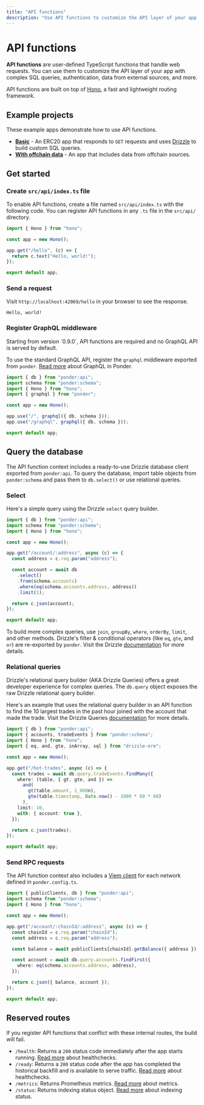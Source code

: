```yaml
---
title: "API functions"
description: "Use API functions to customize the API layer of your app."
---
```



# API functions

**API functions** are user-defined TypeScript functions that handle web requests. You can use them to customize the API layer of your app with complex SQL queries, authentication, data from external sources, and more.

API functions are built on top of [Hono](https://hono.dev/), a fast and lightweight routing framework.

## Example projects

These example apps demonstrate how to use API functions.

- [**Basic**](https://github.com/ponder-sh/ponder/tree/main/examples/feature-api-functions/src/api/index.ts) - An ERC20 app that responds to `GET` requests and uses [Drizzle](#query-the-database) to build custom SQL queries.
- [**With offchain data**](https://github.com/ponder-sh/ponder/tree/main/examples/with-offchain/src/api/index.ts) - An app that includes data from offchain sources.

## Get started

<Steps>

### Create `src/api/index.ts` file

To enable API functions, create a file named `src/api/index.ts` with the following code. You can register API functions in any `.ts` file in the `src/api/` directory.

```ts filename="src/api/index.ts"
import { Hono } from "hono";

const app = new Hono();

app.get("/hello", (c) => {
  return c.text("Hello, world!");
});

export default app;
```

### Send a request

Visit `http://localhost:42069/hello` in your browser to see the response.

```plaintext filename="Response"
Hello, world!
```

### Register GraphQL middleware

<Callout type="warning">
  Starting from version `0.9.0`, API functions are required and no GraphQL API
  is served by default.
</Callout>

To use the standard GraphQL API, register the `graphql` middleware exported from `ponder`. [Read more](/docs/query/graphql) about GraphQL in Ponder.

```ts filename="src/api/index.ts" {4,8-9}
import { db } from "ponder:api";
import schema from "ponder:schema";
import { Hono } from "hono";
import { graphql } from "ponder";

const app = new Hono();

app.use("/", graphql({ db, schema }));
app.use("/graphql", graphql({ db, schema }));

export default app;
```

</Steps>

## Query the database

The API function context includes a ready-to-use Drizzle database client exported from `ponder:api`. To query the database, import table objects from `ponder:schema` and pass them to `db.select()` or use relational queries.

### Select

Here's a simple query using the Drizzle `select` query builder.

```ts filename="src/api/index.ts"
import { db } from "ponder:api";
import schema from "ponder:schema";
import { Hono } from "hono";

const app = new Hono();

app.get("/account/:address", async (c) => {
  const address = c.req.param("address");

  const account = await db
    .select()
    .from(schema.accounts)
    .where(eq(schema.accounts.address, address))
    .limit(1);

  return c.json(account);
});

export default app;
```

To build more complex queries, use `join`, `groupBy`, `where`, `orderBy`, `limit`, and other methods. Drizzle's filter & conditional operators (like `eq`, `gte`, and `or`) are re-exported by `ponder`. Visit the Drizzle [documentation](https://orm.drizzle.team/docs/select) for more details.

### Relational queries

Drizzle's relational query builder (AKA Drizzle Queries) offers a great developer experience for complex queries. The `db.query` object exposes the raw Drizzle relational query builder.

Here's an example that uses the relational query builder in an API function to find the 10 largest trades in the past hour joined with the account that made the trade. Visit the Drizzle Queries [documentation](https://orm.drizzle.team/docs/rqb) for more details.

```ts filename="src/api/index.ts"
import { db } from "ponder:api";
import { accounts, tradeEvents } from "ponder:schema";
import { Hono } from "hono";
import { eq, and, gte, inArray, sql } from "drizzle-orm";

const app = new Hono();

app.get("/hot-trades", async (c) => {
  const trades = await db.query.tradeEvents.findMany({
    where: (table, { gt, gte, and }) =>
      and(
        gt(table.amount, 1_000n),
        gte(table.timestamp, Date.now() - 1000 * 60 * 60)
      ),
    limit: 10,
    with: { account: true },
  });

  return c.json(trades);
});

export default app;
```

### Send RPC requests

The API function context also includes a [Viem client](https://viem.sh/docs/clients/public) for each network defined in `ponder.config.ts`.

```ts filename="src/api/index.ts" {1,11}
import { publicClients, db } from "ponder:api";
import schema from "ponder:schema";
import { Hono } from "hono";

const app = new Hono();

app.get("/account/:chainId/:address", async (c) => {
  const chainId = c.req.param("chainId");
  const address = c.req.param("address");

  const balance = await publicClients[chainId].getBalance({ address });

  const account = await db.query.accounts.findFirst({
    where: eq(schema.accounts.address, address),
  });

  return c.json({ balance, account });
});

export default app;
```

## Reserved routes

If you register API functions that conflict with these internal routes, the build will fail.

- `/health`: Returns a `200` status code immediately after the app starts running. [Read more](/docs/production/deploy#healthchecks) about healthchecks.
- `/ready`: Returns a `200` status code after the app has completed the historical backfill and is available to serve traffic. [Read more](/docs/production/deploy#healthchecks) about healthchecks.
- `/metrics`: Returns Prometheus metrics. [Read more](/docs/advanced/metrics) about metrics.
- `/status`: Returns indexing status object. [Read more](/docs/advanced/status) about indexing status.
